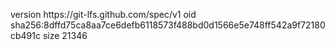 version https://git-lfs.github.com/spec/v1
oid sha256:8dffd75ca8aa7ce6defb6118573f488bd0d1566e5e748ff542a9f72180cb491c
size 21346
